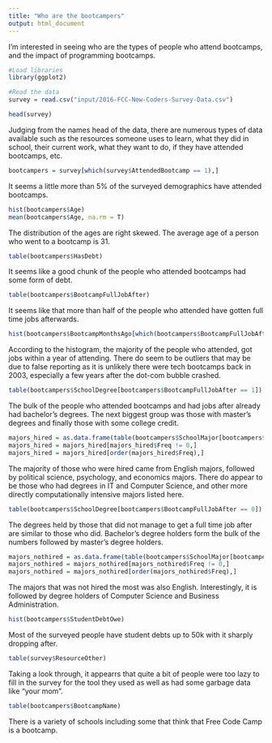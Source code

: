```yaml
---
title: "Who are the bootcampers"
output: html_document
---
```


I'm interested in seeing who are the types of people who attend bootcamps, and the impact of programming bootcamps. 

```r
#Load libraries
library(ggplot2)

#Read the data
survey = read.csv("input/2016-FCC-New-Coders-Survey-Data.csv")
```

```r
head(survey)
```

Judging from the names head of the data, there are numerous types of data available such as the resources someone uses to learn, what they did in school, their current work, what they want to do, if they have attended bootcamps, etc.

```r
bootcampers = survey[which(survey$AttendedBootcamp == 1),]
```

It seems a little more than 5% of the surveyed demographics have attended bootcamps.

```r
hist(bootcampers$Age)
mean(bootcampers$Age, na.rm = T)
```
The distribution of the ages are right skewed. The average age of a person who went to a bootcamp is 31.

```r
table(bootcampers$HasDebt)
```

It seems like a good chunk of the people who attended bootcamps had some form of debt.

```r
table(bootcampers$BootcampFullJobAfter)
```
It seems like that more than half of the people who attended have gotten full time jobs afterwards. 

```r
hist(bootcampers$BootcampMonthsAgo[which(bootcampers$BootcampFullJobAfter == 1)])
```
According to the histogram, the majority of the people who attended, got jobs within a year of attending. There do seem to be outliers that may be due to false reporting as it is unlikely there were tech bootcamps back in 2003, especially a few years after the dot-com bubble crashed.

```r
table(bootcampers$SchoolDegree[bootcampers$BootcampFullJobAfter == 1])
```
The bulk of the people who attended bootcamps and had jobs after already had bachelor's degrees. The next biggest group was those with master's degrees and finally those with some college credit.

```r
majors_hired = as.data.frame(table(bootcampers$SchoolMajor[bootcampers$BootcampFullJobAfter == 1]))
majors_hired = majors_hired[majors_hired$Freq != 0,]
majors_hired = majors_hired[order(majors_hired$Freq),]
```
The majority of those who were hired came from English majors, followed by political science, psychology, and economics majors. There do appear to be those who had degrees in IT and Computer Science, and other more directly computationally intensive majors listed here.

```r
table(bootcampers$SchoolDegree[bootcampers$BootcampFullJobAfter == 0])
```
The degrees held by those that did not manage to get a full time job after are similar to those who did. Bachelor's degree holders form the bulk of the numbers followed by master's degree holders. 

```r
majors_nothired = as.data.frame(table(bootcampers$SchoolMajor[bootcampers$BootcampFullJobAfter == 0]))
majors_nothired = majors_nothired[majors_nothired$Freq != 0,]
majors_nothired = majors_nothired[order(majors_nothired$Freq),]
```
The majors that was not hired the most was also English. Interestingly, it is followed by degree holders of Computer Science and Business Administration. 

```r
hist(bootcampers$StudentDebtOwe)
```
Most of the surveyed people have student debts up to 50k with it sharply dropping after.

```r
table(survey$ResourceOther)
```
Taking a look through, it appearrs that quite a bit of people were too lazy to fill in the survey for the tool they used as well as had some garbage data like "your mom".

```r
table(bootcampers$BootcampName)
```
There is a variety of schools including some that think that Free Code Camp is a bootcamp.
